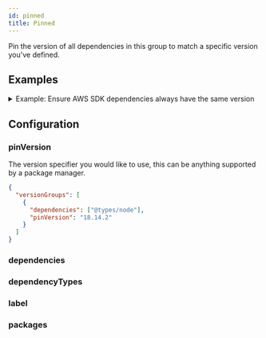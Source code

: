 ```yaml
---
id: pinned
title: Pinned
---
```



Pin the version of all dependencies in this group to match a specific version you've defined.

## Examples

<details>
  <summary>Example: Ensure AWS SDK dependencies always have the same version</summary>
  <AwsExample level="h3" />
</details>

## Configuration

### pinVersion

<Pills required />

The version specifier you would like to use, this can be anything supported by a package manager.

```json title=".syncpackrc"
{
  "versionGroups": [
    {
      "dependencies": ["@types/node"],
      "pinVersion": "18.14.2"
    }
  ]
}
```

### dependencies

<Dependencies />

### dependencyTypes

<DependencyTypes />

### label

<Label />

### packages

<Packages />

